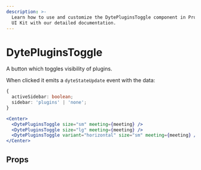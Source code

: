 ```yaml
---
description: >-
  Learn how to use and customize the DytePluginsToggle component in ProductDB's React
  UI Kit with our detailed documentation.
---
```


# DytePluginsToggle

A button which toggles visibility of plugins.

When clicked it emits a `dyteStateUpdate` event with the data:

```ts
{
  activeSidebar: boolean;
  sidebar: 'plugins' | 'none';
}
```

```jsx live
<Center>
  <DytePluginsToggle size="sm" meeting={meeting} />
  <DytePluginsToggle size="lg" meeting={meeting} />
  <DytePluginsToggle variant="horizontal" size="sm" meeting={meeting} />
</Center>
```

## Props

<PropsTable of="dyte-plugins-toggle" />

<head>
  <title>React UI Kit DytePluginsToggle</title>
</head>
